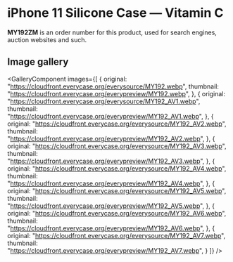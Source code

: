 
# iPhone 11 Silicone Case — Vitamin C

<Callout type='info' emoji='👉🏻'>**MY192ZM** is an order number for this product, used for search engines, auction websites and such.</Callout>

## Image gallery

<GalleryComponent
    images={[
      {
        original: "https://cloudfront.everycase.org/everysource/MY192.webp",
        thumbnail: "https://cloudfront.everycase.org/everypreview/MY192.webp",
      },
      {
        original: "https://cloudfront.everycase.org/everysource/MY192_AV1.webp",
        thumbnail: "https://cloudfront.everycase.org/everypreview/MY192_AV1.webp",
      },
      {
        original: "https://cloudfront.everycase.org/everysource/MY192_AV2.webp",
        thumbnail: "https://cloudfront.everycase.org/everypreview/MY192_AV2.webp",
      },
      {
        original: "https://cloudfront.everycase.org/everysource/MY192_AV3.webp",
        thumbnail: "https://cloudfront.everycase.org/everypreview/MY192_AV3.webp",
      },
      {
        original: "https://cloudfront.everycase.org/everysource/MY192_AV4.webp",
        thumbnail: "https://cloudfront.everycase.org/everypreview/MY192_AV4.webp",
      },
      {
        original: "https://cloudfront.everycase.org/everysource/MY192_AV5.webp",
        thumbnail: "https://cloudfront.everycase.org/everypreview/MY192_AV5.webp",
      },
      {
        original: "https://cloudfront.everycase.org/everysource/MY192_AV6.webp",
        thumbnail: "https://cloudfront.everycase.org/everypreview/MY192_AV6.webp",
      },
      {
        original: "https://cloudfront.everycase.org/everysource/MY192_AV7.webp",
        thumbnail: "https://cloudfront.everycase.org/everypreview/MY192_AV7.webp",
      }
    ]}
  />

